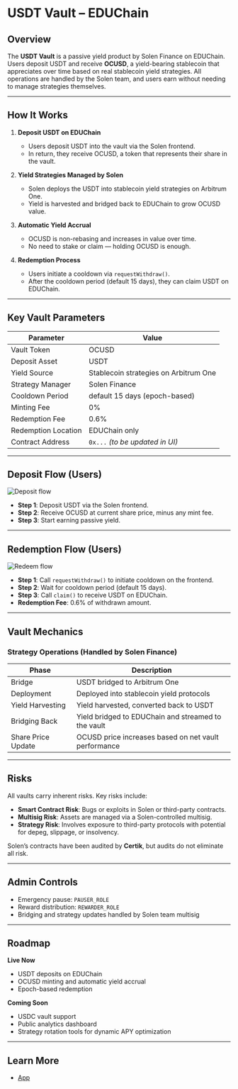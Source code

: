 # USDT Vault – EDUChain

## Overview

The **USDT Vault** is a passive yield product by Solen Finance on EDUChain. Users deposit USDT and receive **OCUSD**, a yield-bearing stablecoin that appreciates over time based on real stablecoin yield strategies. All operations are handled by the Solen team, and users earn without needing to manage strategies themselves.

---

## How It Works

1. **Deposit USDT on EDUChain**
   - Users deposit USDT into the vault via the Solen frontend.
   - In return, they receive OCUSD, a token that represents their share in the vault.

2. **Yield Strategies Managed by Solen**
   - Solen deploys the USDT into stablecoin yield strategies on Arbitrum One.
   - Yield is harvested and bridged back to EDUChain to grow OCUSD value.

3. **Automatic Yield Accrual**
   - OCUSD is non-rebasing and increases in value over time.
   - No need to stake or claim — holding OCUSD is enough.

4. **Redemption Process**
   - Users initiate a cooldown via `requestWithdraw()`.
   - After the cooldown period (default 15 days), they can claim USDT on EDUChain.

---

## Key Vault Parameters

| Parameter           | Value                                 |
| ------------------- | ------------------------------------- |
| Vault Token         | OCUSD                                 |
| Deposit Asset       | USDT                                  |
| Yield Source        | Stablecoin strategies on Arbitrum One |
| Strategy Manager    | Solen Finance                         |
| Cooldown Period     | default 15 days (epoch-based)         |
| Minting Fee         | 0%                                    |
| Redemption Fee      | 0.6%                                  |
| Redemption Location | EDUChain only                         |
| Contract Address    | `0x...` _(to be updated in UI)_       |

---

## Deposit Flow (Users)

![Deposit flow](./Deposit.png)

- **Step 1**: Deposit USDT via the Solen frontend.
- **Step 2**: Receive OCUSD at current share price, minus any mint fee.
- **Step 3**: Start earning passive yield.

---

## Redemption Flow (Users)

![Redeem flow](./Redeem.png)

- **Step 1**: Call `requestWithdraw()` to initiate cooldown on the frontend.
- **Step 2**: Wait for cooldown period (default 15 days).
- **Step 3**: Call `claim()` to receive USDT on EDUChain.
- **Redemption Fee**: 0.6% of withdrawn amount.

---

## Vault Mechanics

### Strategy Operations (Handled by Solen Finance)

| Phase              | Description                                          |
| ------------------ | ---------------------------------------------------- |
| Bridge             | USDT bridged to Arbitrum One                         |
| Deployment         | Deployed into stablecoin yield protocols             |
| Yield Harvesting   | Yield harvested, converted back to USDT              |
| Bridging Back      | Yield bridged to EDUChain and streamed to the vault  |
| Share Price Update | OCUSD price increases based on net vault performance |

---

## Risks

All vaults carry inherent risks. Key risks include:

- **Smart Contract Risk**: Bugs or exploits in Solen or third-party contracts.
- **Multisig Risk**: Assets are managed via a Solen-controlled multisig.
- **Strategy Risk**: Involves exposure to third-party protocols with potential for depeg, slippage, or insolvency.

Solen’s contracts have been audited by **Certik**, but audits do not eliminate all risk.

---

## Admin Controls

- Emergency pause: `PAUSER_ROLE`
- Reward distribution: `REWARDER_ROLE`
- Bridging and strategy updates handled by Solen team multisig

---

## Roadmap

**Live Now**

- USDT deposits on EDUChain
- OCUSD minting and automatic yield accrual
- Epoch-based redemption

**Coming Soon**

- USDC vault support
- Public analytics dashboard
- Strategy rotation tools for dynamic APY optimization

---

## Learn More

- [App](https://app.solen.finance)
